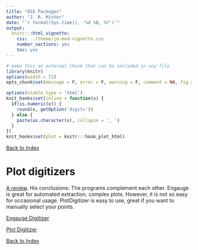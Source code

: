 ```yaml
---
title: "OSX Packages"
author: "J. R. Minter"
date: "`r format(Sys.time(), '%d %B, %Y')`"
output:
  knitr:::html_vignette:
    css: ../theme/jm-mod-vignette.css
    number_sections: yes
    toc: yes
---
```

```r
# make this an external chunk that can be included in any file
library(knitr)
options(width = 72)
opts_chunk$set(message = F, error = F, warning = F, comment = NA, fig.align = 'center', dpi = 100, tidy = F, cache.path = '.cache/', fig.path = 'figure/')

options(xtable.type = 'html')
knit_hooks$set(inline = function(x) {
  if(is.numeric(x)) {
    round(x, getOption('digits'))
  } else {
    paste(as.character(x), collapse = ', ')
  }
})
knit_hooks$set(plot = knitr:::hook_plot_html)
```


[Back to Index](../README.html)

# Plot digitizers

[A review](http://wiekvoet.blogspot.com/2014/01/convering-plots-to-data.html). His conclusions: The programs complement each other. Engauge is great for automated extraction, complex plots. However, it is not so easy for occasional usage. PlotDigitizer is easy to use, great if you want to manually select your points.

[Engauge Digitizer](http://sourceforge.net/projects/digitizer/files/Engauge%20Digitizer/digitizer-5.1/)

[Plot Digitizer](http://plotdigitizer.sourceforge.net/)


[Back to Index](../README.html)
